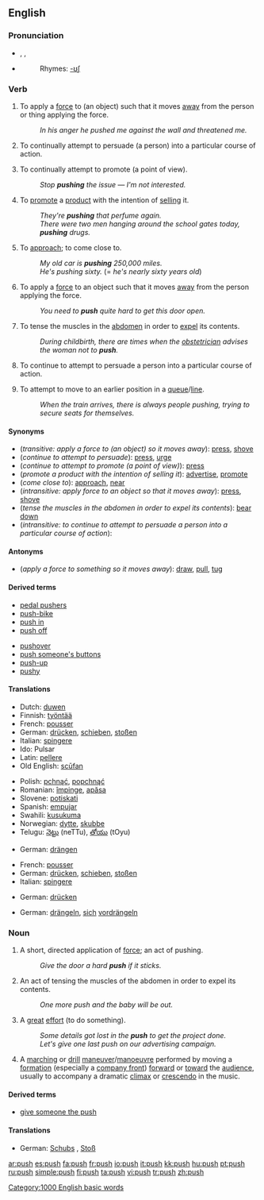 ==English==
===Pronunciation===
*{{AHD|po͝osh}}, {{IPA|pʊʃ}}, {{SAMPA|/pUS/}}
*{{audio|en-us-push.ogg|Audio (US)}}
*:Rhymes: [[Rhymes:English:-ʊʃ|-ʊʃ]]

===Verb===
{{en-verb|push|es}}

#{{transitive}} To apply a [[force]] to (an object) such that it moves [[away]] from the person or thing applying the force.
#:''In his anger he pushed me against the wall and threatened me.''
#{{transitive}} To continually attempt to persuade (a person) into a particular course of action.
#{{transitive}} To continually attempt to promote (a point of view).
#:''Stop '''pushing''' the issue &mdash; I'm not interested.''
#{{transitive}} To [[promote]] a [[product]] with the intention of [[sell]]ing it.
#:''They're '''pushing''' that perfume again.''
#:''There were two men hanging around the school gates today, '''pushing''' drugs.''
#{{context|informal|transitive}} To [[approach]]; to come close to.
#:''My old car is '''pushing''' 250,000 miles.''
#:''He's pushing sixty.'' (= ''he's nearly sixty years old'')
#{{intransitive}} To apply a [[force]] to an object such that it moves [[away]] from the person applying the force.
#:''You need to '''push''' quite hard to get this door open.''
#{{intransitive}} To tense the muscles in the [[abdomen]] in order to [[expel]] its contents.
#:''During childbirth, there are times when the [[obstetrician]] advises the woman not to '''push'''.''
#{{intransitive}} To continue to attempt to persuade a person into a particular course of action.
#{{rfv-sense}} {{intransitive}} To attempt to move to an earlier position in a [[queue]]/[[line]].
#:''When the train arrives, there is always people pushing, trying to secure seats for themselves.''

====Synonyms====
*(''transitive: apply a force to (an object) so it moves away''): [[press]], [[shove]]
*(''continue to attempt to persuade''): [[press]], [[urge]]
*(''continue to attempt to promote (a point of view)''): [[press]]
*(''promote a product with the intention of selling it''): [[advertise]], [[promote]]
*(''come close to''): [[approach]], [[near]]
*(''intransitive: apply force to an object so that it moves away''): [[press]], [[shove]]
*(''tense the muscles in the abdomen in order to expel its contents''): [[bear down]]
*(''intransitive: to continue to attempt to persuade a person into a particular course of action''):

====Antonyms====
*(''apply a force to something so it moves away''): [[draw]], [[pull]], [[tug]]

====Derived terms====
{{top}}
<!--"give someone the push-off" is derived from "push off"-->
*[[pedal pushers]]
*[[push-bike]]
*[[push in]]<!--jump the queue/line-->
*[[push off]]<!--also imperative-->
{{mid}}
*[[pushover]]<!--noun-->
*[[push someone's buttons]]
*[[push-up]]
*[[pushy]]
{{bottom}}

====Translations====
{{trans-top|transitive: apply a force to (an object) so that it moves away}}
*Dutch: [[duwen]]
*Finnish: [[työntää]]
*French: [[pousser]]
*German: [[drücken]], [[schieben]], [[stoßen]]
*Italian: [[spingere]]
*Ido: Pulsar
*Latin: [[pellere]]
*Old English: [[scufan|scūfan]]
{{trans-mid}}
*Polish: [[pchnąć]], [[popchnąć]]
*Romanian: [[împinge]], [[apăsa]]
*Slovene: [[potiskati]]
*Spanish: [[empujar]]
*Swahili: [[kusukuma]]
*Norwegian: [[dytte]], [[skubbe]]
*Telugu: [[నెట్టు]] (neTTu), [[తోయు]] (tOyu)
{{trans-bottom}}

{{trans-top|continually attempt to persuade (a person)}}
*German: [[drängen]]
{{trans-mid}}
{{trans-bottom}}

{{trans-top|continually attempt to promote (a point of view)}}
{{trans-mid}}
{{trans-bottom}}

{{trans-top|promote (a product)}}
{{trans-mid}}
{{trans-bottom}}

{{trans-top|intransitive: apply force to an object so that it moves away}}
*French: [[pousser]]
*German: [[drücken]], [[schieben]], [[stoßen]]
*Italian: [[spingere]]
{{trans-mid}}
{{trans-bottom}}

{{trans-top|intransitive: tense the muscles of the abdomen}}
*German: [[drücken]]
{{trans-mid}}
{{trans-bottom}}

{{trans-top|(intrans.) continue to attempt to persuade a person into a particular course of action}}
{{trans-mid}}
{{trans-bottom}}

{{trans-top|try to skip positions in a queue}}
*German: [[drängeln]], [[sich]] [[vordrängeln]]
{{trans-mid}}
{{trans-bottom}}

===Noun===
{{en-noun-reg-es}}

# A short, directed application of [[force]]; an act of pushing.
#:''Give the door a hard '''push''' if it sticks.''
# An act of tensing the muscles of the abdomen in order to expel its contents.
#:''One more push and the baby will be out.''
# A [[great]] [[effort]] (to do something).
#:''Some details got lost in the '''push''' to get the project done.''
#:''Let's give one last push on our advertising campaign.''
#{{military}} A [[marching]] or [[drill]] [[maneuver]]/[[manoeuvre]] performed by moving a [[formation]] (especially a [[company front]]) [[forward]] or [[toward]] the [[audience]], usually to accompany a dramatic [[climax]] or [[crescendo]] in the music.

====Derived terms====
*[[give someone the push]]

====Translations====
{{trans-top|short, directed application of force; act of pushing}}
*German: [[Schubs]] {{m}}, [[Stoß]] {{m}}
{{trans-mid}}
{{trans-bottom}}

{{trans-top|act of tensing the muscles of the abdomen in order to expel its contents}}
{{trans-mid}}
{{trans-bottom}}

{{trans-top|great effort (to do something)}}
{{trans-mid}}
{{trans-bottom}}

{{trans-top|military: marching or drill maneuvre}}
{{trans-mid}}
{{trans-bottom}}

[[Category:1000 English basic words]]

[[ar:push]]
[[es:push]]
[[fa:push]]
[[fr:push]]
[[io:push]]
[[it:push]]
[[kk:push]]
[[hu:push]]
[[pt:push]]
[[ru:push]]
[[simple:push]]
[[fi:push]]
[[ta:push]]
[[vi:push]]
[[tr:push]]
[[zh:push]]